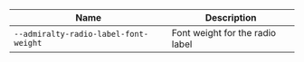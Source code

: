 
| Name | Description |
| --- | --- |
| `--admiralty-radio-label-font-weight` | Font weight for the radio label |

